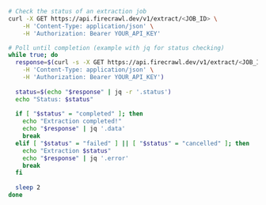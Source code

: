 ```bash cURL
# Check the status of an extraction job
curl -X GET https://api.firecrawl.dev/v1/extract/<JOB_ID> \
    -H 'Content-Type: application/json' \
    -H 'Authorization: Bearer YOUR_API_KEY'

# Poll until completion (example with jq for status checking)
while true; do
  response=$(curl -s -X GET https://api.firecrawl.dev/v1/extract/<JOB_ID> \
    -H 'Content-Type: application/json' \
    -H 'Authorization: Bearer YOUR_API_KEY')
  
  status=$(echo "$response" | jq -r '.status')
  echo "Status: $status"
  
  if [ "$status" = "completed" ]; then
    echo "Extraction completed!"
    echo "$response" | jq '.data'
    break
  elif [ "$status" = "failed" ] || [ "$status" = "cancelled" ]; then
    echo "Extraction $status"
    echo "$response" | jq '.error'
    break
  fi
  
  sleep 2
done
```
